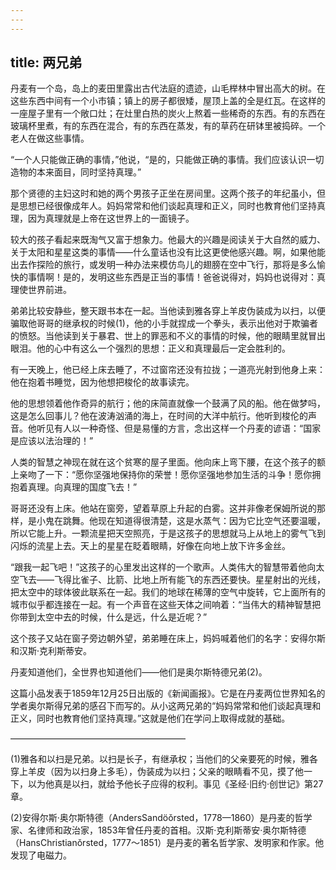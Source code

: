 ```yaml
---
---
---
```

title: 两兄弟
---






丹麦有一个岛，岛上的麦田里露出古代法庭的遗迹，山毛榉林中冒出高大的树。在这些东西中间有一个小市镇；镇上的房子都很矮，屋顶上盖的全是红瓦。在这样的一座屋子里有一个敞口灶；在灶里白热的炭火上熬着一些稀奇的东西。有的东西在玻璃杯里煮，有的东西在混合，有的东西在蒸发，有的草药在研钵里被捣碎。一个老人在做这些事情。

“一个人只能做正确的事情，”他说，“是的，只能做正确的事情。我们应该认识一切造物的本来面目，同时坚持真理。”

那个贤德的主妇这时和她的两个男孩子正坐在房间里。这两个孩子的年纪虽小，但是思想已经很像成年人。妈妈常常和他们谈起真理和正义，同时也教育他们坚持真理，因为真理就是上帝在这世界上的一面镜子。

较大的孩子看起来既淘气又富于想象力。他最大的兴趣是阅读关于大自然的威力、关于太阳和星星这类的事情——什么童话也没有比这更使他感兴趣。啊，如果他能出去作探险的旅行，或发明一种办法来模仿鸟儿的翅膀在空中飞行，那将是多么愉快的事情啊！是的，发明这些东西是正当的事情！爸爸说得对，妈妈也说得对：真理使世界前进。

弟弟比较安静些，整天跟书本在一起。当他读到雅各穿上羊皮伪装成为以扫，以便骗取他哥哥的继承权的时候(1)，他的小手就捏成一个拳头，表示出他对于欺骗者的愤怒。当他读到关于暴君、世上的罪恶和不义的事情的时候，他的眼睛里就冒出眼泪。他的心中有这么一个强烈的思想：正义和真理最后一定会胜利的。

有一天晚上，他已经上床去睡了，不过窗帘还没有拉拢；一道亮光射到他身上来：他在抱着书睡觉，因为他想把梭伦的故事读完。

他的思想领着他作奇异的航行；他的床简直就像一个鼓满了风的船。他在做梦吗，这是怎么回事儿？他在波涛汹涌的海上，在时间的大洋中航行。他听到梭伦的声音。他听见有人以一种奇怪、但是易懂的方言，念出这样一个丹麦的谚语：“国家是应该以法治理的！”

人类的智慧之神现在就在这个贫寒的屋子里面。他向床上弯下腰，在这个孩子的额上亲吻了一下：“愿你坚强地保持你的荣誉！愿你坚强地参加生活的斗争！愿你拥抱着真理。向真理的国度飞去！”

哥哥还没有上床。他站在窗旁，望着草原上升起的白雾。这并非像老保姆所说的那样，是小鬼在跳舞。他现在知道得很清楚，这是水蒸气：因为它比空气还要温暖，所以它能上升。一颗流星把天空照亮，于是这孩子的思想就马上从地上的雾气飞到闪烁的流星上去。天上的星星在眨着眼睛，好像在向地上放下许多金丝。

“跟我一起飞吧！”这孩子的心里发出这样的一个歌声。人类伟大的智慧带着他向太空飞去——飞得比雀子、比箭、比地上所有能飞的东西还要快。星星射出的光线，把太空中的球体彼此联系在一起。我们的地球在稀薄的空气中旋转，它上面所有的城市似乎都连接在一起。有一个声音在这些天体之间响着：“当伟大的精神智慧把你带到太空中去的时候，什么是远，什么是近呢？”

这个孩子又站在窗子旁边朝外望，弟弟睡在床上，妈妈喊着他们的名字：安得尔斯和汉斯·克利斯蒂安。

丹麦知道他们，全世界也知道他们——他们是奥尔斯特德兄弟(2)。

这篇小品发表于1859年12月25日出版的《新闻画报》。它是在丹麦两位世界知名的学者奥尔斯得兄弟的感召下而写的。从小这两兄弟的“妈妈常常和他们谈起真理和正义，同时也教育他们坚持真理。”这就是他们在学问上取得成就的基础。




————————————————————

(1)雅各和以扫是兄弟。以扫是长子，有继承权；当他们的父亲要死的时候，雅各穿上羊皮（因为以扫身上多毛），伪装成为以扫；父亲的眼睛看不见，摸了他一下，以为他真是以扫，就给予他长子应得的权利。事见《圣经·旧约·创世记》第27章。

(2)安得尔斯·奥尔斯特德（AndersSandöǒrsted，1778—1860）是丹麦的哲学家、名律师和政治家，1853年曾任丹麦的首相。汉斯·克利斯蒂安·奥尔斯特德（HansChristianǒrsted，1777～1851）是丹麦的著名哲学家、发明家和作家。他发现了电磁力。